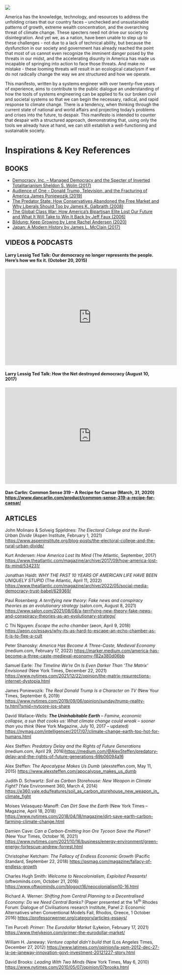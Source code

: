 ::: column-screen
![](Cover.jpg)
:::

America has the knowledge, technology, and resources to address the unfolding crises that our country faces -- unchecked and unsustainable patterns of growth, extreme wealth concentration, and the overarching threat of climate change. These specters need not drive our society to disintegration. And yet we, as a nation, have been unable to step up to these challenges - not due to a lack of technical ability, but because the dysfunction in our society and government has already reached the point that most of us cannot even recognize the imminent danger posed by the threats in our midst, and the accelerating disunity in America has made us incapable of springing into action to face those threats. And make no mistake - these looming threats *will* result in an ecological cataclysm if we do not radically change the way we are structured and how we operate.

This manifesto, written by a systems engineer with over twenty-five years of experience, aims to contribute to the public dialogue an understanding of how the tools of systems engineering can be applied to fix our broken civil and societal systems so that we can begin the necessary, radical, and rapid response to climate change. There is a tendency, when thinking through the current state of national and world affairs and projecting today's problems and crises into the future, to despair. This manifesto is intended to counter that despair with a structured approach, demonstrating that, using only the tools we already have at hand, we can still establish a well-functioning and sustainable society.

# Inspirations & Key References

## BOOKS

-   [Democracy, Inc. -- Managed Democracy and the Specter of Inverted Totalitarianism Sheldon S. Wolin (2017)](https://press.princeton.edu/books/paperback/9780691178486/democracy-incorporated)
-   [Audience of One -- Donald Trump, Television, and the Fracturing of America James Poniewozik (2019)](https://wwnorton.com/books/9781631494420)
-   [The Predator State: How Conservatives Abandoned the Free Market and Why Liberals Should Too by James K. Galbraith (2008)](https://www.simonandschuster.com/books/The-Predator-State/James-K-Galbraith/9781416576211)
-   [The Global Class War: How America's Bipartisan Elite Lost Our Future and What It Will Take to Win It Back by Jeff Faux (2006)](https://www.epi.org/publication/books_global_class_war/)
-   [Bildung: Keep Growing by Lene Rachel Andersen (2020)](https://www.clubofrome.org/publication/bildung-keep-growing/)
-   [Japan: A Modern History by James L. McClain (2017)](https://wwnorton.com/books/9780393977202)

## VIDEOS & PODCASTS

#### Larry Lessig Ted Talk: Our democracy no longer represents the people. Here's how we fix it. (October 20, 2015)

<iframe width="560" height="315" src="https://www.youtube.com/embed/PJy8vTu66tE" title="YouTube video player" frameborder="0" allow="accelerometer; autoplay; clipboard-write; encrypted-media; gyroscope; picture-in-picture" allowfullscreen>

</iframe>

#### Larry Lessig Ted Talk: How the Net destroyed democracy (August 10, 2017)

<iframe width="560" height="315" src="https://www.youtube.com/embed/rHTBQCpNm5o" title="YouTube video player" frameborder="0" allow="accelerometer; autoplay; clipboard-write; encrypted-media; gyroscope; picture-in-picture" allowfullscreen>

</iframe>

#### Dan Carlin: Common Sense 319 -- A Recipe for Caesar (March, 31, 2020) <https://www.dancarlin.com/product/common-sense-319-a-recipe-for-caesar/>

## ARTICLES

John Molinaro & Solveig Spjeldnes: *The Electoral College and the Rural-Urban Divide* (Aspen Institute, February 1, 2021) <https://www.aspeninstitute.org/blog-posts/the-electoral-college-and-the-rural-urban-divide/>

Kurt Andersen: *How America Lost Its Mind* (The Atlantic, September, 2017) <https://www.theatlantic.com/magazine/archive/2017/09/how-america-lost-its-mind/534231/>

Jonathan Haidt: *WHY THE PAST 10 YEARS OF AMERICAN LIFE HAVE BEEN UNIQUELY STUPID* (The Atlantic, April 11, 2022) <https://www.theatlantic.com/magazine/archive/2022/05/social-media-democracy-trust-babel/629369/>

Paul Rosenberg: *A terrifying new theory: Fake news and conspiracy theories as an evolutionary strategy* (salon.com, August 8, 2021) <https://www.salon.com/2021/08/08/a-terrifying-new-theory-fake-news-and-conspiracy-theories-as-an-evolutionary-strategy/>

C Thi Nguyen: *Escape the echo chamber* (aeon, April 9, 2018) <https://aeon.co/essays/why-its-as-hard-to-escape-an-echo-chamber-as-it-is-to-flee-a-cult>

Peter Shanosky: *America Has Become A Three-Caste, Medieval Economy* (medium.com, February 17, 2022) <https://marker.medium.com/america-has-become-a-three-caste-medieval-economy-f82a380d06bb>

Samuel Earle: *The Timeline We're On Is Even Darker Than 'The Matrix' Envisioned* (New York Times, December 22, 2021) <https://www.nytimes.com/2021/12/22/opinion/the-matrix-resurrections-internet-dystopia.html>

James Poniewozik: *The Real Donald Trump Is a Character on TV* (New Your Times, September 6, 2019) <https://www.nytimes.com/2019/09/06/opinion/sunday/trump-reality-tv.html?smid=nytcore-ios-share>

David Wallace-Wells: ***The Uninhabitable Earth*** -- *Famine, economic collapse, a sun that cooks us: What climate change could wreak -- sooner than you think* (New York Magazine, July 10, 2017 -- updated) <https://nymag.com/intelligencer/2017/07/climate-change-earth-too-hot-for-humans.html>

Alex Steffen: *Predatory Delay and the Rights of Future Generations* (medium.com, April 29, 2016)<https://medium.com/@AlexSteffen/predatory-delay-and-the-rights-of-future-generations-69b06094a16>

Alex Steffen: *The Apocalypse Makes Us Dumb* (alexsteffen.com, May 11, 2015) <https://www.alexsteffen.com/apocalypse_makes_us_dumb>

Judith D. Schwartz: *Soil as Carbon Storehouse: New Weapon in Climate Fight?* (Yale Environment 360, March 4, 2014) <https://e360.yale.edu/features/soil_as_carbon_storehouse_new_weapon_in_climate_fight>

Moises Velasquez-Manoff: *Can Dirt Save the Earth* (New York Times -- Magazine, April 18, 2018) <https://www.nytimes.com/2018/04/18/magazine/dirt-save-earth-carbon-farming-climate-change.html>

Damien Cave: *Can a Carbon-Emitting Iron Ore Tycoon Save the Planet?* (New Your Times, October 16, 2021) <https://www.nytimes.com/2021/10/16/business/energy-environment/green-energy-fortescue-andrew-forrest.html>

Christopher Ketcham: *The Fallacy of Endless Economic Growth* (Pacific Standard, September 22, 2018) <https://psmag.com/magazine/fallacy-of-endless-growth>

Charles Hugh Smith: *Welcome to Neocolonialism, Exploited Peasants!* (oftwominds.com, October 21, 2016) <https://www.oftwominds.com/blogoct16/neocolonialism10-16.html>

Richard A. Werner: *Shifting from Central Planning to a Decentralised Economy: Do we Need Central Banks?* (Paper presented at the 14^th^ Rhodes Forum: Dialogue of Civilisations research Institute,
Panel 2: Economic Alternatives when Conventional Models Fail, Rhodos, Greece, 1 October 2016) <https://professorwerner.org/category/articles-essays/>

Tim Purcell: *Primer: The Eurodollar Market* (Lykeion, February 17, 2021) <https://www.thelykeion.com/primer-the-eurodollar-market/>

William H. Janeway: *Venture capital didn't build that* (Los Angeles Times, December 27, 2012) <https://www.latimes.com/opinion/la-xpm-2012-dec-27-la-oe-janeway-innovation-govt-investment-20121227-story.html>

David Brooks: *Leading With Two Minds* (New York Times, May 6, 2010) <https://www.nytimes.com/2010/05/07/opinion/07brooks.html>


